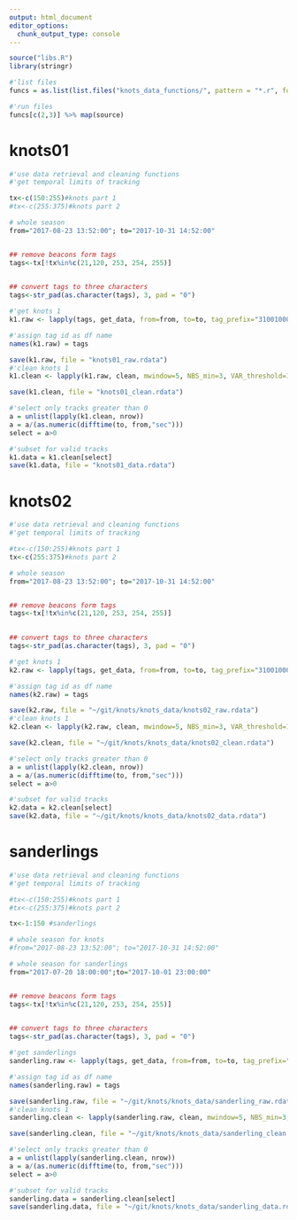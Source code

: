 ```yaml
---
output: html_document
editor_options: 
  chunk_output_type: console
---
```


```r
source("libs.R")
library(stringr)
```

```r
#'list files
funcs = as.list(list.files("knots_data_functions/", pattern = "*.r", full.names = T))

#'run files
funcs[c(2,3)] %>% map(source)

```

# knots01

```r
#'use data retrieval and cleaning functions
#'get temporal limits of tracking

tx<-c(150:255)#knots part 1
#tx<-c(255:375)#knots part 2

# whole season 
from="2017-08-23 13:52:00"; to="2017-10-31 14:52:00"


## remove beacons form tags
tags<-tx[!tx%in%c(21,120, 253, 254, 255)]	

		
## convert tags to three characters
tags<-str_pad(as.character(tags), 3, pad = "0")
```

```r
#'get knots 1
k1.raw <- lapply(tags, get_data, from=from, to=to, tag_prefix="31001000")

#'assign tag id as df name
names(k1.raw) = tags

save(k1.raw, file = "knots01_raw.rdata")
#'clean knots 1
k1.clean <- lapply(k1.raw, clean, mwindow=5, NBS_min=3, VAR_threshold=10000)	#10000

save(k1.clean, file = "knots01_clean.rdata")

#'select only tracks greater than 0
a = unlist(lapply(k1.clean, nrow))
a = a/(as.numeric(difftime(to, from,"sec")))
select = a>0

#'subset for valid tracks
k1.data = k1.clean[select]
save(k1.data, file = "knots01_data.rdata")
```

# knots02

```r
#'use data retrieval and cleaning functions
#'get temporal limits of tracking

#tx<-c(150:255)#knots part 1
tx<-c(255:375)#knots part 2

# whole season 
from="2017-08-23 13:52:00"; to="2017-10-31 14:52:00"


## remove beacons form tags
tags<-tx[!tx%in%c(21,120, 253, 254, 255)]	

		
## convert tags to three characters
tags<-str_pad(as.character(tags), 3, pad = "0")
```

```r
#'get knots 1
k2.raw <- lapply(tags, get_data, from=from, to=to, tag_prefix="31001000")

#'assign tag id as df name
names(k2.raw) = tags

save(k2.raw, file = "~/git/knots/knots_data/knots02_raw.rdata")
#'clean knots 1
k2.clean <- lapply(k2.raw, clean, mwindow=5, NBS_min=3, VAR_threshold=10000)	#10000

save(k2.clean, file = "~/git/knots/knots_data/knots02_clean.rdata")

#'select only tracks greater than 0
a = unlist(lapply(k2.clean, nrow))
a = a/(as.numeric(difftime(to, from,"sec")))
select = a>0

#'subset for valid tracks
k2.data = k2.clean[select]
save(k2.data, file = "~/git/knots/knots_data/knots02_data.rdata")
```

# sanderlings

```r
#'use data retrieval and cleaning functions
#'get temporal limits of tracking

#tx<-c(150:255)#knots part 1
#tx<-c(255:375)#knots part 2

tx<-1:150 #sanderlings

# whole season for knots
#from="2017-08-23 13:52:00"; to="2017-10-31 14:52:00"

# whole season for sanderlings
from="2017-07-20 18:00:00";to="2017-10-01 23:00:00"


## remove beacons form tags
tags<-tx[!tx%in%c(21,120, 253, 254, 255)]	

		
## convert tags to three characters
tags<-str_pad(as.character(tags), 3, pad = "0")
```

```r
#'get sanderlings
sanderling.raw <- lapply(tags, get_data, from=from, to=to, tag_prefix="31001000")

#'assign tag id as df name
names(sanderling.raw) = tags

save(sanderling.raw, file = "~/git/knots/knots_data/sanderling_raw.rdata")
#'clean knots 1
sanderling.clean <- lapply(sanderling.raw, clean, mwindow=5, NBS_min=3, VAR_threshold=10000)	#10000

save(sanderling.clean, file = "~/git/knots/knots_data/sanderling_clean.rdata")

#'select only tracks greater than 0
a = unlist(lapply(sanderling.clean, nrow))
a = a/(as.numeric(difftime(to, from,"sec")))
select = a>0

#'subset for valid tracks
sanderling.data = sanderling.clean[select]
save(sanderling.data, file = "~/git/knots/knots_data/sanderling_data.rdata")
```
